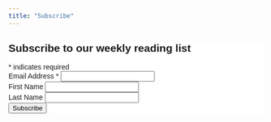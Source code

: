 ```yaml
---
title: "Subscribe"
---
```


```{=html}
<!-- Begin Mailchimp Signup Form -->
<link href="//cdn-images.mailchimp.com/embedcode/classic-10_7.css" rel="stylesheet" type="text/css">
<style type="text/css">
    #mc_embed_signup{background:#fff; clear:left; font:14px Helvetica,Arial,sans-serif; }
    /* Add your own Mailchimp form style overrides in your site stylesheet or in this style block.
       We recommend moving this block and the preceding CSS link to the HEAD of your HTML file. */
</style>
<div id="mc_embed_signup">
<form action="https://superlab.us20.list-manage.com/subscribe/post?u=5123e51e6c72da00386654148&amp;id=6e6bd60a54" method="post" id="mc-embedded-subscribe-form" name="mc-embedded-subscribe-form" class="validate" target="_blank" novalidate>
    <div id="mc_embed_signup_scroll">
    <h2>Subscribe to our weekly reading list</h2>
<div class="indicates-required"><span class="asterisk">*</span> indicates required</div>
<div class="mc-field-group">
    <label for="mce-EMAIL">Email Address  <span class="asterisk">*</span>
</label>
    <input type="email" value="" name="EMAIL" class="required email" id="mce-EMAIL">
</div>
<div class="mc-field-group">
    <label for="mce-FNAME">First Name </label>
    <input type="text" value="" name="FNAME" class="" id="mce-FNAME">
</div>
<div class="mc-field-group">
    <label for="mce-LNAME">Last Name </label>
    <input type="text" value="" name="LNAME" class="" id="mce-LNAME">
</div>
    <div id="mce-responses" class="clear">
        <div class="response" id="mce-error-response" style="display:none"></div>
        <div class="response" id="mce-success-response" style="display:none"></div>
    </div>    <!-- real people should not fill this in and expect good things - do not remove this or risk form bot signups-->
    <div style="position: absolute; left: -5000px;" aria-hidden="true"><input type="text" name="b_5123e51e6c72da00386654148_6e6bd60a54" tabindex="-1" value=""></div>
    <div class="clear"><input type="submit" value="Subscribe" name="subscribe" id="mc-embedded-subscribe" class="button"></div>
    </div>
</form>
</div>
<script type='text/javascript' src='//s3.amazonaws.com/downloads.mailchimp.com/js/mc-validate.js'></script><script type='text/javascript'>(function($) {window.fnames = new Array(); window.ftypes = new Array();fnames[0]='EMAIL';ftypes[0]='email';fnames[1]='FNAME';ftypes[1]='text';fnames[2]='LNAME';ftypes[2]='text';fnames[3]='ADDRESS';ftypes[3]='address';fnames[4]='PHONE';ftypes[4]='phone';}(jQuery));var $mcj = jQuery.noConflict(true);</script>
<!--End mc_embed_signup-->
```
